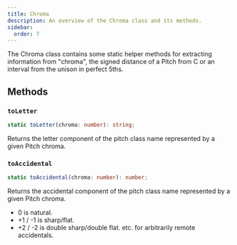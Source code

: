 ```yaml
---
title: Chroma
description: An overview of the Chroma class and its methods.
sidebar:
  order: 7
---
```


The Chroma class contains some static helper methods for extracting information from "chroma", the signed distance of a Pitch from C or an interval from the unison in perfect 5ths.

## Methods

### `toLetter`

```ts
static toLetter(chroma: number): string;
```

Returns the letter component of the pitch class name represented by a given Pitch chroma.

### `toAccidental`

```ts
static toAccidental(chroma: number): number;
```

Returns the accidental component of the pitch class name represented by a given Pitch chroma.
- 0 is natural.
- +1 / -1 is sharp/flat.
- +2 / -2 is double sharp/double flat.
etc. for arbitrarily remote accidentals.

